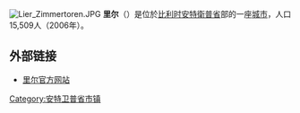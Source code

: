 {{Unreferenced|time=2018-08-13T07:01:37+00:00}}
[[File:Lier_Zimmertoren.JPG|thumb]]
'''里尔'''（{{lang-nl|Lille}}）是位於[[比利时|比利时]][[安特衛普省|安特衛普省]]部的一座[[城市|城市]]，人口15,509人（2006年）。

== 外部链接 ==
* [http://www.lille.be/ 里尔官方网站] {{Wayback|url=http://www.lille.be/ |date=20210516074143 }}

{{安特卫普省市区}}
{{Belgium-geo-stub}}
{{DEFAULTSORT:Lille}}

[[Category:安特卫普省市镇|Category:安特卫普省市镇]]